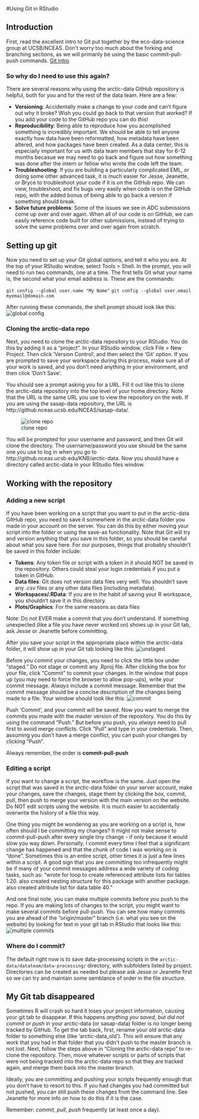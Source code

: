 #Using Git in RStudio

## Introduction

First, read the excellent intro to Git put together by the eco-data-science group at UCSB/NCEAS. Don't worry too much about the forking and branching sections, as we will primarily be using the basic commit-pull-push commands.
[Git intro](https://github.com/eco-data-science/github-intro-2/blob/master/index.pdf)

### So why do I need to use this again?

There are several reasons why using the arctic-data GitHub repository is helpful, both for you and for the rest of the data team. Here are a few:

* **Versioning**: Accidentally make a change to your code and can't figure out why it broke? Wish you could go back to that version that worked? If you add your code to the GitHub repo you can do this!
* **Reproducibility**: Being able to reproduce how you acomplished something is incredibly important. We should be able to tell anyone exactly how data have been reformatted, how metadata have been altered, and how packages have been created. As a data center, this is especially important for us with data team members that stay for 6-12 months becasue we may need to go back and figure out how something was done after the intern or fellow who wrote the code left the team.
* **Troubleshooting**: If you are building a particularly complicated EML, or doing some other advanced task, it is much easier for Jesse, Jeanette, or Bryce to troubleshoot your code if it is on the GitHub repo. We can view, troubleshoot, and fix bugs very easily when code is on the GitHub repo, with the added bonus of being able to go back a version if something should break.
* **Solve future problems**: Some of the issues we see in ADC submissions come up over and over again. When all of our code is on GitHub, we can easily reference code built for other submissions, instead of trying to solve the same problems over and over again from scratch.

## Setting up git

Now you need to set up your Git global options, and tell it who you are. At the top of your RStudio window, select Tools > Shell. In the prompt, you will need to run two commands, one at a time. The first tells Git what your name is, the second what your email address is. These are the commands:

`git config --global user.name "My Name"`
`git config --global user.email myemail@domain.com`

After running these commands, the shell prompt should look like this:
![global config](images/shell_config.jpeg)

### Cloning the arctic-data repo

Next, you need to clone the arctic-data repository to your RStudio. You do this by adding it as a "project". In your RStudio window, click File > New Project. Then click 'Version Control', and then select the 'Git' option. If you are prompted to save your workspace during this process, make sure all of your work is saved, and you don't need anything in your environment, and then click 'Don't Save'.

You should see a prompt asking you for a URL. Fill it out like this to clone the arctic-data repository into the top level of your home directory. Note that the URL is the same URL you use to view the repository on the web. If you are using the sasap-data repository, the URL is http://github.nceas.ucsb.edu/NCEAS/sasap-data/.

![clone repo](images/clone_repo.jpeg)

You will be prompted for your username and password, and then Git will clone the directory. The username/password you use should be the same one you use to log in when you go to http://github.nceas.ucsb.edu/KNB/arctic-data. Now you should have a directory called arctic-data in your RStudio files window.

## Working with the repository

### Adding a new script
If you have been working on a script that you want to put in the arctic-data GitHub repo, you need to save it somewhere in the arctic-data folder you made in your account on the server. You can do this by either moving your script into the folder or using the save-as functionality. Note that Git will try and version anything that you save in this folder, so you should be careful about what you save here. For our purposes, things that probably shouldn't be saved in this folder include:

* **Tokens**: Any token file or script with a token in it should NOT be saved in the repository. Others could steal your login credentials if you put a token in GitHub.
* **Data files**: Git does not version data files very well. You shouldn't save any .csv files or any other data files (including metadata).
* **Workspaces/.RData**: If you are in the habit of saving your R workspace, you shouldn't save it in this directory.
* **Plots/Graphics**: For the same reasons as data files

Note: Do not EVER make a commit that you don't understand. If something unexpected (like a file you have never worked on) shows up in your Git tab, ask Jesse or Jeanette before committing.

After you save your script in the appropriate place within the arctic-data folder, it will show up in your Git tab looking like this:
![unstaged](images/unstaged.jpeg)

Before you commit your changes, you need to click the little box under "staged." Do not stage or commit any .Rproj file. After clicking the box for your file, click "Commit" to commit your changes. In the window that pops up (you may need to force the browser to allow pop-ups), write your commit message. *Always* include a commit message. Remember that the commit message should be a concise description of the changes being made to a file. Your window should look like this:
![commit](images/commit.jpeg)

Push 'Commit', and your commit will be saved. Now you want to merge the commits you made with the master version of the repository. You do this by using the command "Push." But before you push, you *always* need to pull first to avoid merge conflicts. Click "Pull" and type in your credentials. Then, assuming you don't have a merge conflict, you can push your changes by clicking "Push".

Always remember, the order is **commit-pull-push**

### Editing a script

If you want to change a script, the workflow is the same. Just open the script that was saved in the arctic-data folder on your server account, make your changes, save the changes, stage them by clicking the box, commit, pull, then push to merge your version with the main version on the website. Do NOT edit scripts using the website. It is much easier to accidentally overwrite the history of a file this way.

One thing you might be wondering as you are working on a script is, how often should I be committing my changes? It might not make sense to commit-pull-push after every single tiny change - if only because it would slow you way down. Personally, I commit every time I feel that a significant change has happened and that the chunk of code I was working on is "done". Sometimes this is an entire script, other times it is just a few lines within a script. A good sign that you are committing too infrequently might be if many of your commit messages address a wide variety of coding tasks, such as: "wrote for loop to create referenced attribute lists for tables 1:20. also created nesting structure for this package with another package. also created attribute list for data table 40."

And one final note, you can make multiple commits before you push to the repo. If you are making lots of changes to the script, you might want to make several commits before pull-push. You can see how many commits you are ahead of the "origin/master" branch (i.e. what you see on the website) by looking for text in your git tab in RStudio that looks like this:
![multiple commits](images/multiple_commits.jpeg)

### Where do I commit?

The default right now is to save data-processing scripts in the `arctic-data/datateam/data-processing/` directory, with subfolders listed by project. Directories can be created as needed but please ask Jesse or Jeanette first so we can try and maintain some semblance of order in the file structure. 

## My Git tab disappeared

Sometimes R will crash so hard it loses your project information, causing your git tab to disappear. If this happens *anything you saved, but did not commit or push* in your arctic-data (or sasap-data) folder is no longer being tracked by GitHub. To get the tab back, first, rename your old arctic-data folder to something else (like 'arctic-data_old'). This will ensure that any work that you had in that folder that you didn't push to the master branch is not lost. Next, follow the steps above in "Cloning the arctic-data repo" to re-clone the repository. Then, move whatever scripts or parts of scripts that were not being tracked into the arctic-data repo so that they are tracked again, and merge them back into the master branch.

Ideally, you are committing and pushing your scripts frequently enough that you don't have to resort to this. If you had changes you had committed but not pushed, you can still push these changes from the command line. See Jeanette for more info on how to do this if it is the case.

Remember: *commit, pull, push* frequently (at least once a day).
